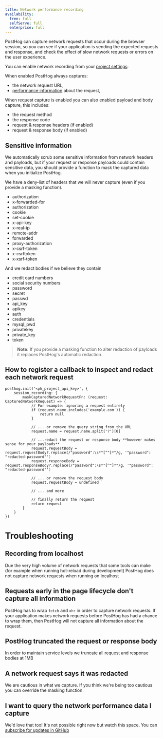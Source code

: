 ```yaml
---
title: Network performance recording
availability:
  free: full
  selfServe: full
  enterprise: full
---
```



PostHog can capture network requests that occur during the browser session, so you can see if your application is sending the expected requests and response, and check the effect of slow network requests or errors on the user experience.

You can enable network recording from your [project settings](https://app.posthog.com/project/settings):

<ProductScreenshot
    imageLight={EnableSessionReplayLight} 
    imageDark={EnableSessionReplayDark}
    alt="Enable network recording in your PostHog" 
    classes="rounded"
/>

When enabled PostHog always captures:

* the network request URL, 
* [performance information](https://developer.mozilla.org/en-US/docs/Web/API/PerformanceEntry) about the request,

When request capture is enabled you can also enabled payload and body capture, this includes:

* the request method
* the response code
* request & response headers (if enabled)
* request & response body (if enabled)

## Sensitive information

We automatically scrub some sensitive information from network headers and payloads, but if your request or response payloads could contain sensitive data, you should provide a function to mask the captured data when you initialize PostHog.

We have a deny-list of headers that we will never capture (even if you provide a masking function).

* authorization
* x-forwarded-for
* authorization
* cookie
* set-cookie
* x-api-key
* x-real-ip
* remote-addr
* forwarded
* proxy-authorization
* x-csrf-token
* x-csrftoken
* x-xsrf-token

And we redact bodies if we believe they contain

* credit card numbers
* social security numbers
* password
* secret
* passwd
* api_key
* apikey
* auth
* credentials
* mysql_pwd
* privatekey
* private_key
* token

> **Note:** If you provide a masking function to alter redaction of payloads it replaces PostHog's automatic redaction.

## How to register a callback to inspect and redact each network request

```js-web
posthog.init('<ph_project_api_key>', {
    session_recording: {
        maskCapturedNetworkRequestFn: (request: CapturedNetworkRequest) => {
            // For example: ignoring a request entirely
            if (request.name.includes('example.com')) {
                return null
            }

            // ... or remove the query string from the URL
            request.name = request.name.split('?')[0]

            // ...redact the request or response body **however makes sense for your payloads**
            request.requestBody = request.requestBody?.replace(/"password":\s*"[^"]*"/g, '"password": "redacted-password"')
            request.responseBody = request.responseBody?.replace(/"password":\s*"[^"]*"/g, '"password": "redacted-password"')

            // ... or remove the request body
            request.requestBody = undefined

            // ... and more

            // finally return the request
            return request
        }
    }
})
```

# Troubleshooting

## Recording from localhost

Due the very high volume of network requests that some tools can make (for example when running hot-reload during development) PostHog does not capture network requests when running on localhost

## Requests early in the page lifecycle don't capture all information

PostHog has to wrap `fetch` and `xhr` in order to capture network requests. If your application makes network requests before PostHog has had a chance to wrap them, then PostHog will not capture all information about the request.

## PostHog truncated the request or response body

In order to maintain service levels we truncate all request and response bodies at 1MB

## A network request says it was redacted

We are cautious in what we capture. If you think we're being too cautious you can override the masking function.

## I want to query the network performance data I capture

We'd love that too! It's not possible right now but watch this space. You can [subscribe for updates in GitHub](https://github.com/PostHog/posthog/issues/19686)

